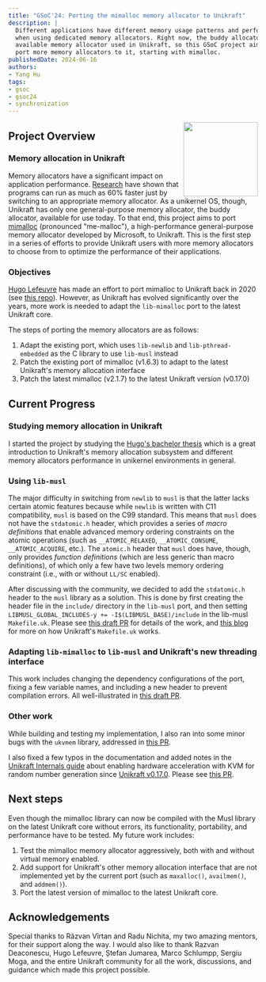```yaml
---
title: "GSoC'24: Porting the mimalloc memory allocator to Unikraft"
description: |
  Different applications have different memory usage patterns and perform better
  when using dedicated memory allocators. Right now, the buddy allocator is the only
  available memory allocator used in Unikraft, so this GSoC project aims to 
  port more memory allocators to it, starting with mimalloc.
publishedDate: 2024-06-16
authors:
- Yang Hu
tags:
- gsoc
- gsoc24
- synchronization
---
```


<img width="150px" src="https://summerofcode.withgoogle.com/assets/media/gsoc-generic-badge.svg" align="right" />

## Project Overview

### Memory allocation in Unikraft

Memory allocators have a significant impact on application performance.
[Research](https://dl.acm.org/doi/10.1145/378795.378821) have shown that programs can run as much as 60% faster just by switching to an appropriate memory allocator.
As a unikernel OS, though, Unikraft has only one general-purpose memory allocator, the buddy allocator, available for use today.
To that end, this project aims to port [mimalloc](https://github.com/microsoft/mimalloc) (pronounced "me-malloc"), a high-performance general-purpose memory allocator developed by Microsoft, to Unikraft.
This is the first step in a series of efforts to provide Unikraft users with more memory allocators to choose from to optimize the performance of their applications.

### Objectives

[Hugo Lefeuvre](https://github.com/hlef) has made an effort to port mimalloc to Unikraft back in 2020 (see [this repo](https://github.com/unikraft/lib-mimalloc)).
However, as Unikraft has evolved significantly over the years, more work is needed to adapt the `lib-mimalloc` port to the latest Unikraft core.

The steps of porting the memory allocators are as follows:

1. Adapt the existing port, which uses `lib-newlib` and `lib-pthread-embedded` as the C library to use `lib-musl` instead
1. Patch the existing port of mimalloc (v1.6.3) to adapt to the latest Unikraft's memory allocation interface
1. Patch the latest mimalloc (v2.1.7) to the latest Unikraft version (v0.17.0)

## Current Progress

### Studying memory allocation in Unikraft

I started the project by studying the [Hugo's bachelor thesis](https://os.itec.kit.edu/downloads/2020_BA_Lefeuvre_Toward_Specialization_of_Memory_Management_in_Unikernels.pdf) which is a great introduction to Unikraft's memory allocation subsystem and different memory allocators performance in unikernel environments in general.

### Using `lib-musl`

The major difficulty in switching from `newlib` to `musl` is that the latter lacks certain atomic features because while `newlib` is written with C11 compatibility, `musl` is based on the C99 standard.
This means that `musl` does not have the `stdatomic.h` header, which provides a series of *macro definitions* that enable advanced memory ordering constraints on the atomic operations (such as `__ATOMIC_RELAXED`, `__ATOMIC_CONSUME`, `__ATOMIC_ACQUIRE`, etc.).
The `atomic.h` header that `musl` does have, though, only provides *function definitions* (which are less generic than macro definitions), of which only a few have two levels memory ordering constraint (i.e., with or without `LL/SC` enabled).

After discussing with the community, we decided to add the `stdatomic.h` header to the `musl` library as a solution.
This is done by first creating the header file in the `include/` directory in the `lib-musl` port, and then setting `LIBMUSL_GLOBAL_INCLUDES-y += -I$(LIBMUSL_BASE)/include` in the lib-musl `Makefile.uk`.
Please see [this draft PR](https://github.com/unikraft/lib-musl/pull/80) for details of the work, and [this blog](https://unikraft.org/docs/internals/build-system#makefileuk) for more on how Unikraft's `Makefile.uk` works.

### Adapting `lib-mimalloc` to `lib-musl` and Unikraft's new threading interface

This work includes changing the dependency configurations of the port, fixing a few variable names, and including a new header to prevent compilation errors.
All well-illustrated in [this draft PR](https://github.com/unikraft/lib-mimalloc/pull/12).

### Other work

While building and testing my implementation, I also ran into some minor bugs with the `ukvmem` library, addressed in [this PR](https://github.com/unikraft/unikraft/pull/1447).

I also fixed a few typos in the documentation and added notes in the [Unikraft Internals guide](https://unikraft.org/guides/internals) about enabling hardware acceleration with KVM for random number generation since [Unikraft v0.17.0](https://github.com/unikraft/unikraft/releases/tag/RELEASE-0.17.0).
Please see [this PR](https://github.com/unikraft/docs/pull/405).

## Next steps

Even though the mimalloc library can now be compiled with the Musl library on the latest Unikraft core without errors, its functionality, portability, and performance have to be tested.
My future work includes:

1. Test the mimalloc memory allocator aggressively, both with and without virtual memory enabled.
1. Add support for Unikraft's other memory allocation interface that are not implemented yet by the current port (such as `maxalloc()`, `availmem()`, and `addmem()`).
1. Port the latest version of mimalloc to the latest Unikraft core.

## Acknowledgements

Special thanks to Răzvan Vîrtan and Radu Nichita, my two amazing mentors, for their support along the way.
I would also like to thank Razvan Deaconescu, Hugo Lefeuvre, Ștefan Jumarea, Marco Schlumpp, Sergiu Moga, and the entire Unikraft community for all the work, discussions, and guidance which made this project possible.
